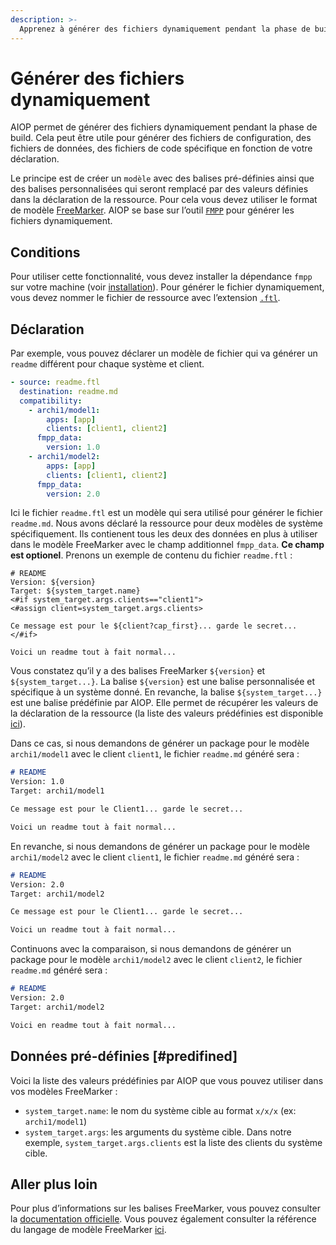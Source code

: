 ```yaml
---
description: >-
  Apprenez à générer des fichiers dynamiquement pendant la phase de build. Cela peut être utile pour générer des fichiers de configuration, des fichiers de données, des fichiers de code spécifique en fonction de votre déclaration. Cela permet à partir d’une source de générer plusieurs fichiers de destination en fonction de la déclaration de la ressource.
---
```



# Générer des fichiers dynamiquement

AIOP permet de générer des fichiers dynamiquement pendant la phase de build. Cela peut être utile pour générer des fichiers de configuration, des fichiers de données, des fichiers de code spécifique en fonction de votre déclaration.

Le principe est de créer un `modèle` avec des balises pré-définies ainsi que des balises personnalisées qui seront remplacé par des valeurs définies dans la déclaration de la ressource. Pour cela vous devez utiliser le format de modèle [FreeMarker](https://freemarker.apache.org/). AIOP se base sur l’outil [`FMPP`](docs/vocabulary#fmpp) pour générer les fichiers dynamiquement.

## Conditions

Pour utiliser cette fonctionnalité, vous devez installer la dépendance `fmpp` sur votre machine (voir [installation](#installation)). Pour générer le fichier dynamiquement, vous devez nommer le fichier de ressource avec l’extension [`.ftl`](docs/vocabulary#ftl).

## Déclaration

Par exemple, vous pouvez déclarer un modèle de fichier qui va générer un `readme` différent pour chaque système et client.

<FileTree>
  <FileTree.Folder name="playbook" defaultOpen>
    <FileTree.Folder name=".git">
        <FileTree.File name="..." />
    </FileTree.Folder>
    <FileTree.Folder name=".aiop">
        <FileTree.File name="inventory_config.yml" />
        <FileTree.File name="inventory.yml" />
        <FileTree.File name="playbook.yml" />
    </FileTree.Folder>
    <FileTree.Folder name="resources" defaultOpen>
        <FileTree.File name=".aml" />
        <FileTree.File name="readme.ftl" />
    </FileTree.Folder>
  </FileTree.Folder>
</FileTree>

```yaml {7-8, 12-13} filename="resources/.aml"
- source: readme.ftl
  destination: readme.md
  compatibility:
    - archi1/model1:
        apps: [app]
        clients: [client1, client2]
      fmpp_data:
        version: 1.0
    - archi1/model2:
        apps: [app]
        clients: [client1, client2]
      fmpp_data:
        version: 2.0
```

Ici le fichier `readme.ftl` est un modèle qui sera utilisé pour générer le fichier `readme.md`. Nous avons déclaré la ressource pour deux modèles de système spécifiquement. Ils contienent tous les deux des données en plus à utiliser dans le modèle FreeMarker avec le champ additionnel `fmpp_data`. __Ce champ est optionel__. Prenons un exemple de contenu du fichier `readme.ftl` :

```ftl filename="readme.ftl"
# README
Version: ${version}
Target: ${system_target.name}
<#if system_target.args.clients=="client1">
<#assign client=system_target.args.clients>

Ce message est pour le ${client?cap_first}... garde le secret...
</#if>

Voici un readme tout à fait normal...
```

Vous constatez qu’il y a des balises FreeMarker `${version}` et `${system_target...}`. La balise `${version}` est une balise personnalisée et spécifique à un système donné. En revanche, la balise `${system_target...}` est une balise prédéfinie par AIOP. Elle permet de récupérer les valeurs de la déclaration de la ressource (la liste des valeurs prédéfinies est disponible [ici](#predifined)).

Dans ce cas, si nous demandons de générer un package pour le modèle `archi1/model1` avec le client `client1`, le fichier `readme.md` généré sera :

```md filename="readme.md"
# README
Version: 1.0
Target: archi1/model1

Ce message est pour le Client1... garde le secret...

Voici un readme tout à fait normal...
```

En revanche, si nous demandons de générer un package pour le modèle `archi1/model2` avec le client `client1`, le fichier `readme.md` généré sera :

```md filename="readme.md"
# README
Version: 2.0
Target: archi1/model2

Ce message est pour le Client1... garde le secret...

Voici un readme tout à fait normal...
```

Continuons avec la comparaison, si nous demandons de générer un package pour le modèle `archi1/model2` avec le client `client2`, le fichier `readme.md` généré sera :

```md filename="readme.md"
# README
Version: 2.0
Target: archi1/model2

Voici en readme tout à fait normal...
```

## Données pré-définies [#predifined]

Voici la liste des valeurs prédéfinies par AIOP que vous pouvez utiliser dans vos modèles FreeMarker :

- `system_target.name`: le nom du système cible au format `x/x/x` (ex: `archi1/model1`)
- `system_target.args`: les arguments du système cible. Dans notre exemple, `system_target.args.clients` est la liste des clients du système cible.

## Aller plus loin

Pour plus d’informations sur les balises FreeMarker, vous pouvez consulter la [documentation officielle](https://freemarker.apache.org/docs/dgui_template_exp.html). Vous pouvez également consulter la référence du langage de modèle FreeMarker [ici](https://freemarker.apache.org/docs/ref.html).